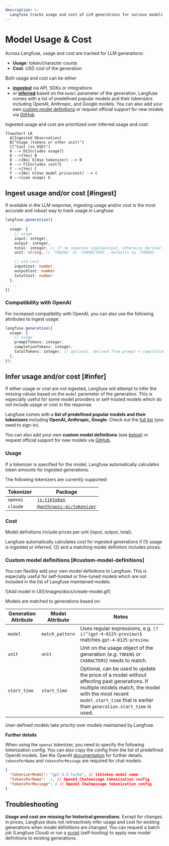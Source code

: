 ```yaml
---
description: >-
  Langfuse tracks usage and cost of LLM generations for various models (incl OpenAI, Anthropic, Google, and more). Add your own model definitions to track any model or custom pricing.
---
```


# Model Usage & Cost

Across Langfuse, usage and cost are tracked for LLM generations:

- **Usage**: token/character counts
- **Cost**: USD cost of the generation

Both usage and cost can be either

- [**ingested**](#ingest) via API, SDKs or integrations
- or [**inferred**](#infer) based on the `model` parameter of the generation. Langfuse comes with a list of predefined popular models and their tokenizers including OpenAI, Anthropic, and Google models. You can also add your own [custom model definitions](#custom-model-definitions) or request official support for new models via [GitHub](/issue).

Ingested usage and cost are prioritized over inferred usage and cost:

```mermaid
flowchart LR
  A[Ingested Observation]
  B["Usage (tokens or other unit)"]
  C["Cost (in USD)"]
  A --> D{Includes usage?}
  D -->|Yes| B
  D -->|No| E(Use tokenizer) --> B
  A --> F{Includes cost?}
  F -->|Yes| C
  F -->|No| G(Use model price/unit) --> C
  B -->|use usage| G
```

## Ingest usage and/or cost [#ingest]

If available in the LLM response, ingesting usage and/or cost is the most accurate and robust way to track usage in Langfuse:

```typescript
langfuse.generation({
  ...
  usage: {
    // usage
    input: integer,
    output: integer,
    total: integer, // if no separate input&output, otherwise derived from input + output
    unit: string, // 'TOKENS' or 'CHARACTERS', defaults to 'TOKENS'

    // usd cost
    inputCost: number
    outputCost: number
    totalCost: number
  },
  ...
})
```

### Compatibility with OpenAI

For increased compatibility with OpenAI, you can also use the following attributes to ingest usage:

```typescript
langfuse.generation({
  usage: {
    // usage
    promptTokens: integer,
    completionTokens: integer,
    totalTokens: integer, // optional, derived from prompt + completion
  },
});
```

## Infer usage and/or cost [#infer]

If either usage or cost are not ingested, Langfuse will attempt to infer the missing values based on the `model` parameter of the generation. This is especially useful for some model providers or self-hosted models which do not include usage or cost in the response.

Langfuse comes with a **list of predefined popular models and their tokenizers** including **OpenAI, Anthropic, Google**. Check out the [full list](https://cloud.langfuse.com/project/clkpwwm0m000gmm094odg11gi/models) (you need to sign-in).

You can also add your own **custom model definitions** (see [below](#custom-model-definitions)) or request official support for new models via [GitHub](/issue).

### Usage

If a tokenizer is specified for the model, Langfuse automatically calculates token amounts for ingested generations.

The following tokenizers are currently supported:

| Tokenizer | Package                                                                            |
| --------- | ---------------------------------------------------------------------------------- |
| `openai`  | [`js-tiktoken`](https://www.npmjs.com/package/js-tiktoken)                         |
| `claude`  | [`@anthropic-ai/tokenizer`](https://www.npmjs.com/package/@anthropic-ai/tokenizer) |

### Cost

Model definitions include prices per unit (input, output, total).

Langfuse automatically calculates cost for ingested generations if (1) usage is ingested or inferred, (2) and a matching model definition includes prices.

### Custom model definitions [#custom-model-definitions]

You can flexibly add your own model definitions to Langfuse. This is especially useful for self-hosted or fine-tuned models which are not included in the list of Langfuse maintained models.

<Frame border>![Add model in UI](/images/docs/create-model.gif)</Frame>

Models are matched to generations based on:

| Generation Attribute | Model Attribute | Notes                                                                                                                                                                                                                      |
| -------------------- | --------------- | -------------------------------------------------------------------------------------------------------------------------------------------------------------------------------------------------------------------------- |
| `model`              | `match_pattern` | Uses regular expressions, e.g. `(?i)^(gpt-4-0125-preview)$` matches `gpt-4-0125-preview`.                                                                                                                                  |
| `unit`               | `unit`          | Unit on the usage object of the generation (e.g. `TOKENS` or `CHARACTERS`) needs to match.                                                                                                                                 |
| `start_time`         | `start_time`    | Optional, can be used to update the price of a model without affecting past generations. If multiple models match, the model with the most recent `model.start_time` that is earlier than `generation.start_time` is used. |

User-defined models take priority over models maintained by Langfuse.

**Further details**

When using the `openai` tokenizer, you need to specify the following tokenization config. You can also copy the config from the list of predefined OpenAI models. See the OpenAI [documentation](https://github.com/openai/openai-cookbook/blob/main/examples/How_to_count_tokens_with_tiktoken.ipynb) for further details. `tokensPerName` and `tokensPerMessage` are required for chat models.

```json
{
  "tokenizerModel": "gpt-3.5-turbo", // tiktoken model name
  "tokensPerName": -1, // OpenAI Chatmessage tokenization config
  "tokensPerMessage": 4 // OpenAI Chatmessage tokenization config
}
```

## Troubleshooting

**Usage and cost are missing for historical generations**. Except for changes in prices, Langfuse does not retroactively infer usage and cost for existing generations when model definitions are changed. You can request a batch job (Langfuse Cloud) or run a [script](/docs/deployment/self-host#migrate-models) (self-hosting) to apply new model definitions to existing generations.
